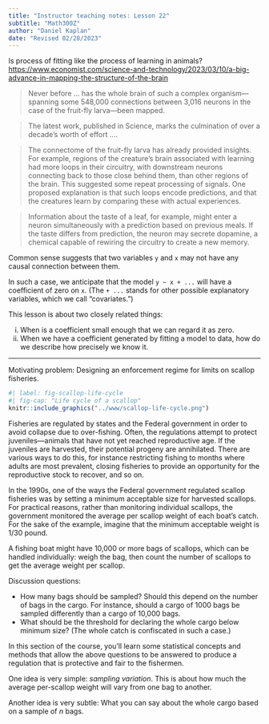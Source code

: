 ```yaml
---
title: "Instructor teaching notes: Lesson 22"
subtitle: "Math300Z"
author: "Daniel Kaplan"
date: "Revised 02/28/2023"
---
```


Is process of fitting like the process of learning in animals? <https://www.economist.com/science-and-technology/2023/03/10/a-big-advance-in-mapping-the-structure-of-the-brain>

> Never before ... has the whole brain of such a complex organism---spanning some 548,000 connections between 3,016 neurons in the case of the fruit-fly larva---been mapped.

> The latest work, published in Science, marks the culmination of over a decade’s worth of effort ....

> The connectome of the fruit-fly larva has already provided insights. For example, regions of the creature’s brain associated with learning had more loops in their circuitry, with downstream neurons connecting back to those close behind them, than other regions of the brain. This suggested some repeat processing of signals. One proposed explanation is that such loops encode predictions, and that the creatures learn by comparing these with actual experiences.

> Information about the taste of a leaf, for example, might enter a neuron simultaneously with a prediction based on previous meals. If the taste differs from prediction, the neuron may secrete dopamine, a chemical capable of rewiring the circuitry to create a new memory.


Common sense suggests that two variables `y` and `x` may not have any causal connection between them.

In such a case, we anticipate that the model `y ~ x + ...` will have a coefficient of zero on `x`. (The `+ ...` stands for other possible explanatory variables, which we call "covariates.")

This lesson is about two closely related things:

i. When is a coefficient small enough that we can regard it as zero.
ii. When we have a coefficient generated by fitting a model to data, how do we describe how precisely we know it. 

--------

Motivating problem: Designing an enforcement regime for limits on scallop fisheries.

```r
#| label: fig-scallop-life-cycle
#| fig-cap: "Life cycle of a scallop"
knitr::include_graphics("../www/scallop-life-cycle.png")
```

Fisheries are regulated by states and the Federal government in order to avoid collapse due to over-fishing. Often, the regulations attempt to protect juveniles---animals that have not yet reached reproductive age.  If the juveniles are harvested, their potential progeny are annihilated. There are various ways to do this, for instance restricting fishing to months where adults are most prevalent, closing fisheries to provide an opportunity for the reproductive stock to recover, and so on.

In the 1990s, one of the ways the Federal government regulated scallop fisheries was by setting a minimum acceptable size for harvested scallops. For practical reasons, rather than monitoring individual scallops, the government monitored the average per scallop weight of each boat's catch. For the sake of the example, imagine that the minimum acceptable weight is 1/30 pound.

A fishing boat might have 10,000 or more bags of scallops, which can be handled individually: weigh the bag, then count the number of scallops to get the average weight per scallop.

Discussion questions:

* How many bags should be sampled? Should this depend on the number of bags in the cargo. For instance, should a cargo of 1000 bags be sampled differently than a cargo of 10,000 bags.
* What should be the threshold for declaring the whole cargo below minimum size? (The whole catch is confiscated in such a case.)

In this section of the course, you'll learn some statistical concepts and methods that allow the above questions to be answered to produce a regulation that is protective and fair to the fishermen.

One idea is very simple: *sampling variation*. This is about how much the average per-scallop weight will vary from one bag to another.

Another idea is very subtle: What you can say about the whole cargo based on a sample of $n$ bags.
